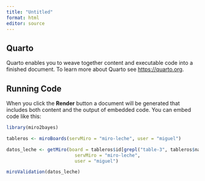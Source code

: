 ```yaml
---
title: "Untitled"
format: html
editor: source
---
```


## Quarto

Quarto enables you to weave together content and executable code into a finished document. To learn more about Quarto see <https://quarto.org>.

## Running Code

When you click the **Render** button a document will be generated that includes both content and the output of embedded code. You can embed code like this:

```r
library(miro2bayes)

tableros <- miroBoards(servMiro = "miro-leche", user = "miguel")

datos_leche <- getMiro(board = tableros$id[grepl("table-3", tableros$name)], 
                         servMiro = "miro-leche", 
                         user = "miguel")

miroValidation(datos_leche)

```
